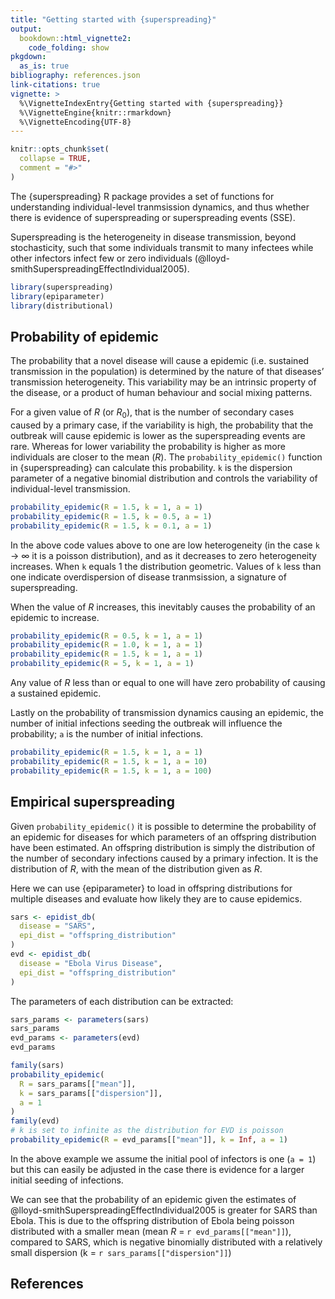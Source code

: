 ```yaml
---
title: "Getting started with {superspreading}"
output: 
  bookdown::html_vignette2:
    code_folding: show
pkgdown:
  as_is: true
bibliography: references.json
link-citations: true
vignette: >
  %\VignetteIndexEntry{Getting started with {superspreading}}
  %\VignetteEngine{knitr::rmarkdown}
  %\VignetteEncoding{UTF-8}
---
```


```r
knitr::opts_chunk$set(
  collapse = TRUE,
  comment = "#>"
)
```

The {superspreading} R package provides a set of functions for understanding
individual-level tranmsission dynamics, and thus whether there is evidence of
superspreading or superspreading events (SSE).

Superspreading is the heterogeneity in disease transmission, beyond 
stochasticity, such that some individuals transmit to many infectees while other
infectors infect few or zero individuals (@lloyd-smithSuperspreadingEffectIndividual2005).

```r
library(superspreading)
library(epiparameter)
library(distributional)
```

## Probability of epidemic

The probability that a novel disease will cause a epidemic (i.e. sustained 
transmission in the population) is determined by the nature of that diseases'
transmission heterogeneity. This variability may be an intrinsic property of 
the disease, or a product of human behaviour and social mixing patterns.

For a given value of $R$ (or $R_0$), that is the number of secondary cases caused by a 
primary case, if the variability is high, the probability that the outbreak 
will cause epidemic is lower as the superspreading events are rare. Whereas for
lower variability the probability is higher as more individuals are closer to the 
mean ($R$). The `probability_epidemic()` function in {superspreading} can calculate
this probability. `k` is the dispersion parameter of a negative binomial distribution
and controls the variability of individual-level transmission.

```r
probability_epidemic(R = 1.5, k = 1, a = 1)
probability_epidemic(R = 1.5, k = 0.5, a = 1)
probability_epidemic(R = 1.5, k = 0.1, a = 1)
```

In the above code values above to one are low heterogeneity (in the case `k` 
&rarr; $\infty$ it is a poisson distribution), and as it decreases to zero 
heterogeneity increases. When `k` equals 1 the distribution geometric. Values
of `k` less than one indicate overdispersion of disease tranmsission, a signature
of superspreading.

When the value of $R$ increases, this inevitably causes the probability of an 
epidemic to increase.

```r
probability_epidemic(R = 0.5, k = 1, a = 1)
probability_epidemic(R = 1.0, k = 1, a = 1)
probability_epidemic(R = 1.5, k = 1, a = 1)
probability_epidemic(R = 5, k = 1, a = 1)
```

Any value of $R$ less than or equal to one will have zero probability of causing
a sustained epidemic.

Lastly on the probability of transmission dynamics causing an epidemic, the 
number of initial infections seeding the outbreak will influence the probability;
`a` is the number of initial infections.

```r
probability_epidemic(R = 1.5, k = 1, a = 1)
probability_epidemic(R = 1.5, k = 1, a = 10)
probability_epidemic(R = 1.5, k = 1, a = 100)
```

## Empirical superspreading

Given `probability_epidemic()` it is possible to determine the probability of 
an epidemic for diseases for which parameters of an offspring distribution have 
been estimated. An offspring distribution is simply the distribution of the 
number of secondary infections caused by a primary infection. It is the distribution
of $R$, with the mean of the distribution given as $R$.

Here we can use {epiparameter} to load in offspring distributions for multiple 
diseases and evaluate how likely they are to cause epidemics.

```r
sars <- epidist_db(
  disease = "SARS", 
  epi_dist = "offspring_distribution"
)
evd <- epidist_db(
  disease = "Ebola Virus Disease", 
  epi_dist = "offspring_distribution"
)
```

The parameters of each distribution can be extracted:

```r
sars_params <- parameters(sars)
sars_params
evd_params <- parameters(evd)
evd_params
```

```r
family(sars)
probability_epidemic(
  R = sars_params[["mean"]], 
  k = sars_params[["dispersion"]], 
  a = 1
)
family(evd)
# k is set to infinite as the distribution for EVD is poisson
probability_epidemic(R = evd_params[["mean"]], k = Inf, a = 1)
```

In the above example we assume the initial pool of infectors is one (`a = 1`) 
but this can easily be adjusted in the case there is evidence for a larger initial
seeding of infections.

We can see that the probability of an epidemic given the estimates of 
@lloyd-smithSuperspreadingEffectIndividual2005 is greater for SARS than Ebola. 
This is due to the offspring distribution of Ebola being poisson distributed 
with a smaller mean (mean $R$ = `r evd_params[["mean"]]`), 
compared to SARS, which is negative binomially distributed with a relatively
small dispersion (k = `r sars_params[["dispersion"]]`) 

## References
